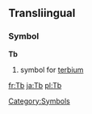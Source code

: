 ==Transliingual==
===Symbol===
'''Tb'''
#{{chemistry}} symbol for [[terbium]]
[[Category:Symbols]]

[[fr:Tb]]
[[ja:Tb]]
[[pl:Tb]]